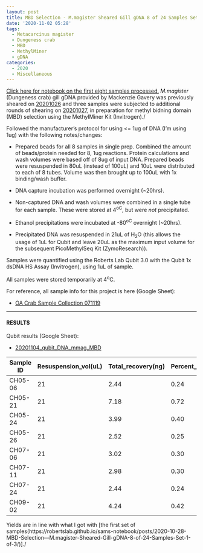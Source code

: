 ```yaml
---
layout: post
title: MBD Selection - M.magister Sheared Gill gDNA 8 of 24 Samples Set 2 of 3
date: '2020-11-02 05:28'
tags:
  - Metacarcinus magister
  - Dungeness crab
  - MBD
  - MethylMiner
  - gDNA
categories:
  - 2020
  - Miscellaneous
---
```

[Click here for notebook on the first eight samples processed.](https://robertslab.github.io/sams-notebook/posts/2020/2020-10-28-MBD-Selection-M.magister-Sheared-Gill-gDNA-8-of-24-Samples-Set-1-of-3.html) _M.magister_ (Dungeness crab) gill gDNA provided by Mackenzie Gavery was previously sheared on [20201026](https://robertslab.github.io/sams-notebook/2020/10/26/DNA-Shearing-M.magister-gDNA-Shearing-All-Samples-and-Bioanalyzer/) and three samples were subjected to additional rounds of shearing on [20201027](https://robertslab.github.io/sams-notebook/2020/10/27/DNA-Shearing-M.magister-gDNA-Additional-Shearing-CH05-01_21-CH07-11-and-Bioanalyzer/), in preparation for methyl bidning domain (MBD) selection using the MethylMiner Kit (Invitrogen)./

Followed the manufacturer's protocol for using \<= 1ug of DNA (I'm using 1ug) with the following notes/changes:

- Prepared beads for all 8 samples in single prep. Combined the amount of beads/protein needed for 8, 1ug reactions. Protein calculations and wash volumes were based off of 8ug of input DNA. Prepared beads were resuspended in 80uL (instead of 100uL) and 10uL were distributed to each of 8 tubes. Volume was then brought up to 100uL with 1x binding/wash buffer.

- DNA capture incubation was performed overnight (~20hrs).

- Non-captured DNA and wash volumes were combined in a single tube for each sample. These were stored at 4<sup>oC</sup>, but were _not_ precipitated.

- Ethanol precipitations were incubated at -80<sup>oC</sup> overnight (~20hrs).

- Precipitated DNA was resuspended in 21uL of H<sub>2</sub>O (this allows the usage of 1uL for Qubit and leave 20uL as the maximum input volume for the subsequent PicoMethylSeq Kit (ZymoResearch)).

Samples were quantified using the Roberts Lab Qubit 3.0 with the Qubit 1x dsDNA HS Assay (Invitrogen), using 1uL of sample.

All samples were stored temporarily at 4<sup>o</sup>C.

For reference, all sample info for this project is here (Google Sheet):

- [OA Crab Sample Collection 071119](https://docs.google.com/spreadsheets/d/1ym0XnYVts98tIUCn0kIaU6VuvqxzV7LoSx9RHwLdiIs/edit#gid=1430155532)


---

#### RESULTS


Qubit results (Google Sheet):

- [20201104_qubit_DNA_mmag_MBD](https://docs.google.com/spreadsheets/d/1ECBqSs6G-6pvYY2eby_jM5EP9fSC7Zl1ykvaFvopytQ/edit?usp=sharing)


| Sample ID | Resuspension_vol(uL) | Total_recovery(ng) | Percent_recovery(%) |
|-----------|----------------------|--------------------|---------------------|
| CH05-06   | 21                   | 2.44               | 0.24                |
| CH05-21   | 21                   | 7.18               | 0.72                |
| CH05-24   | 21                   | 3.99               | 0.40                |
| CH05-26   | 21                   | 2.52               | 0.25                |
| CH07-06   | 21                   | 3.02               | 0.30                |
| CH07-11   | 21                   | 2.98               | 0.30                |
| CH07-24   | 21                   | 2.44               | 0.24                |
| CH09-02   | 21                   | 4.24               | 0.42                |

Yields are in line with what I got with [the first set of samples(https://robertslab.github.io/sams-notebook/posts/2020-10-28-MBD-Selection---M.magister-Sheared-Gill-gDNA-8-of-24-Samples-Set-1-of-3/)]./
